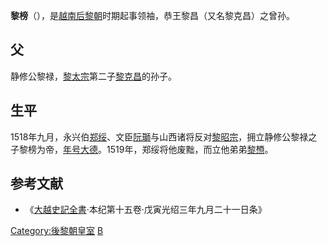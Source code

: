 {{expand|time=2010-03-26T06:14:05+00:00}}
'''黎榜'''（{{vie|v=Lê Bảng|hn=黎榜}}），是[[越南|越南]][[后黎朝|后黎朝]]时期起事领袖，恭王黎昌（又名黎克昌）之曾孙。
==父==
静修公黎禄，[[黎太宗|黎太宗]]第二子[[黎克昌|黎克昌]]的孙子。
==生平==
1518年九月，永兴伯[[郑绥|郑绥]]、文臣[[阮瑡|阮瑡]]与山西诸将反对[[黎昭宗|黎昭宗]]，拥立静修公黎禄之子黎榜为帝，[[年号|年号]][[大德_(黎榜)|大德]]。1519年，郑绥将他废黜，而立他弟弟[[黎槱|黎槱]]。

==参考文献==
*《[[大越史記全書|大越史記全書]]·本纪第十五卷·戊寅光绍三年九月二十一日条》 
{{後黎朝君主}}
[[Category:後黎朝皇室|Category:後黎朝皇室]]
[[Category:黎姓|B]]